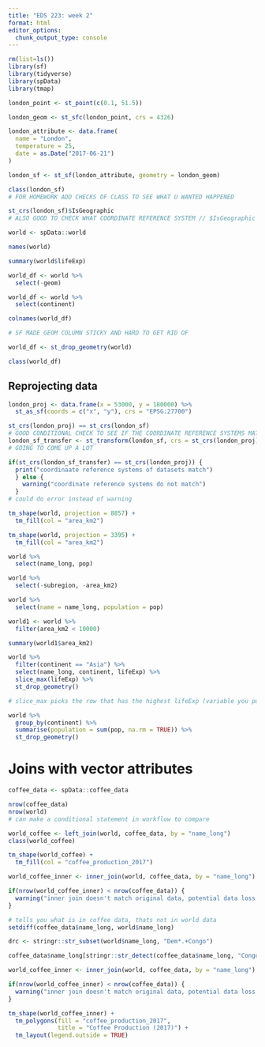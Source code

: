 ```yaml
---
title: "EDS 223: week 2"
format: html
editor_options: 
  chunk_output_type: console
---
```


```r
rm(list=ls())
library(sf)
library(tidyverse)
library(spData)
library(tmap)
```

```r
london_point <- st_point(c(0.1, 51.5))

london_geom <- st_sfc(london_point, crs = 4326)

london_attribute <- data.frame(
  name = "London", 
  temperature = 25,
  date = as.Date("2017-06-21")
)

london_sf <- st_sf(london_attribute, geometry = london_geom)

class(london_sf)
# FOR HOMEWORK ADD CHECKS OF CLASS TO SEE WHAT U WANTED HAPPENED

st_crs(london_sf)$IsGeographic
# ALSO GOOD TO CHECK WHAT COORDINATE REFERENCE SYSTEM // $IsGeographic  - returns true or false
```

```r
world <- spData::world

names(world)

summary(world$lifeExp)
```

```r
world_df <- world %>% 
  select(-geom)

world_df <- world %>% 
  select(continent)

colnames(world_df)

# SF MADE GEOM COLUMN STICKY AND HARD TO GET RID OF
```

```r
world_df <- st_drop_geometry(world)

class(world_df)
```

## Reprojecting data

```r
london_proj <- data.frame(x = 53000, y = 180000) %>% 
  st_as_sf(coords = c("x", "y"), crs = "EPSG:27700")

st_crs(london_proj) == st_crs(london_sf)
# GOOD CONDITIONAL CHECK TO SEE IF THE COORDINATE REFERENCE SYSTEMS MATCH
london_sf_transfer <- st_transform(london_sf, crs = st_crs(london_proj))
# GOING TO COME UP A LOT
```

```r
if(st_crs(london_sf_transfer) == st_crs(london_proj)) {
  print("coordinaate reference systems of datasets match")
  } else {
    warning("coordinate reference systems do not match")
  }
# could do error instead of warning
```

```r
tm_shape(world, projection = 8857) +
  tm_fill(col = "area_km2")
```

```r
tm_shape(world, projection = 3395) +
  tm_fill(col = "area_km2")
```

```r
world %>%
  select(name_long, pop)
```

```r
world %>%
  select(-subregion, -area_km2)
```

```r
world %>%
  select(name = name_long, population = pop)
```

```r
world1 <- world %>%
  filter(area_km2 < 10000)

summary(world1$area_km2)
```

```r
world %>%
  filter(continent == "Asia") %>%
  select(name_long, continent, lifeExp) %>%
  slice_max(lifeExp) %>%
  st_drop_geometry()

# slice_max picks the row that has the highest lifeExp (variable you put in it)
```

```r
world %>% 
  group_by(continent) %>% 
  summarise(population = sum(pop, na.rm = TRUE)) %>% 
  st_drop_geometry()
```

# Joins with vector attributes

```r
coffee_data <- spData::coffee_data

nrow(coffee_data)
nrow(world)
# can make a conditional statement in workflow to compare
```

```r
world_coffee <- left_join(world, coffee_data, by = "name_long")
class(world_coffee)
```

```r
tm_shape(world_coffee) +
  tm_fill(col = "coffee_production_2017")
```

```r
world_coffee_inner <- inner_join(world, coffee_data, by = "name_long")

if(nrow(world_coffee_inner) < nrow(coffee_data)) {
  warning("inner join doesn't match original data, potential data loss during join")
}
```

```r
# tells you what is in coffee data, thats not in world data
setdiff(coffee_data$name_long, world$name_long)
```

```r
drc <- stringr::str_subset(world$name_long, "Dem*.+Congo")
```

```r
coffee_data$name_long[stringr::str_detect(coffee_data$name_long, "Congo")] <- drc
```

```r
world_coffee_inner <- inner_join(world, coffee_data, by = "name_long")

if(nrow(world_coffee_inner) < nrow(coffee_data)) {
  warning("inner join doesn't match original data, potential data loss during join")
}
```

```r
tm_shape(world_coffee_inner) +
  tm_polygons(fill = "coffee_production_2017",
              title = "Coffee Production (2017)") +
  tm_layout(legend.outside = TRUE)
  
```





